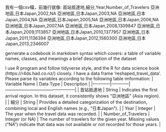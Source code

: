 我有一個csv檔，前幾行就像:
首站抵達地,細分,Year,Number_of_Travelers
亞洲地區,日本Japan,2002,NA
亞洲地區,日本Japan,2003,NA
亞洲地區,日本Japan,2004,NA
亞洲地區,日本Japan,2005,NA
亞洲地區,日本Japan,2006,NA
亞洲地區,日本Japan,2007,NA
亞洲地區,日本Japan,2008,1309847
亞洲地區,日本Japan,2009,1113857
亞洲地區,日本Japan,2010,1377957
亞洲地區,日本Japan,2011,1136394
亞洲地區,日本Japan,2012,1560300
亞洲地區,日本Japan,2013,2346007

gernerate a codebook in markdown syntax which covers:
a table of variable names, classes, and meanings
a brief description of the dataset

I use R program and follow tidyverse style, and the R for data science book (https://r4ds.had.co.nz/) closely.
I have a data frame 'reshaped_travel_data'. Please parse its variables according to the following table imformation:
| Variable Name       | Data Type       | Description                                                                                                                             |
|------------|------------|------------------------------------------------|
| 首站抵達地          | String          | Indicates the first arrival region. In this dataset, it consistently shows "亞洲地區" (Asia region).                                    |
| 細分                | String          | Provides a detailed categorization of the destination, combining local and English names (e.g., "日本Japan").                           |
| Year                | Integer         | The year when the travel data was recorded.                                                                                             |
| Number_of_Travelers | Integer (or NA) | The number of travelers for the given year. Missing values ("NA") indicate that data was not available or not recorded for those years. |
